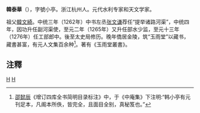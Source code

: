 '''韓泰華'''（{{bd|?||?||}}），字號小亭。浙江杭州人。元代水利专家和天文学家。

祖父[[韓文綺|韓文綺]]。中统三年（1262年）中书左丞[[张文谦|张文谦]]荐任“提举诸路河渠”，中统四年，因功升任副河渠使，至元二年（1265年）又升任部水少监，至元十三年（1276年）任工部郎中。後至太史局修历。晚年僑居金陵，筑“玉雨堂”以藏书，藏書甚富，有元人文集百余种<ref>[[邵懿辰|邵懿辰]]《增订四库全书简明目录标注》中，于《中庵集》下注明:“韩小亭有元刊足本，凡阁本所佚，皆完全，且面目全别，真秘笈也。”</ref>。著有《玉雨堂叢書》。

==注釋==
<references/>
[[Category:元朝政治人物|H]]
[[Category:元朝藏書家|H]]